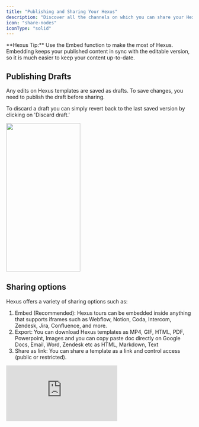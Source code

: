 ```yaml
---
title: "Publishing and Sharing Your Hexus"
description: "Discover all the channels on which you can share your Hexus and engage customers."
icon: "share-nodes"
iconType: "solid"
---
```


<Tip>
  **Hexus Tip:** Use the Embed function to make the most of Hexus. Embedding keeps your published content in sync with the editable version, so it is much easier to keep your content up-to-date.
</Tip>

## Publishing Drafts

Any edits on Hexus templates are saved as drafts. To save changes, you need to publish the draft before sharing.

To discard a draft you can simply revert back to the last saved version by clicking on 'Discard draft.'

<img
  height="400"
  width="200"
  src="/images/Hexus_publishing_drafts.webp"
/>

## Sharing options

Hexus offers a variety of sharing options such as:

1. Embed (Recommended): Hexus tours can be embedded inside anything that supports iframes such as Webflow, Notion, Coda, Intercom, Zendesk, Jira, Confluence, and more.
2. Export: You can download Hexus templates as MP4, GIF, HTML, PDF, Powerpoint, Images and you can copy paste doc directly on Google Docs, Email, Word, Zendesk etc as HTML, Markdown, Text
3. Share as link: You can share a template as a link and control access (public or restricted).

<div style={{ position:"relative",width:"100%",paddingTop:"56.25%" }}>
<iframe src="https://app.usehexus.com/embed/c7225493-ad9d-4234-9d77-97c1dd09cf04?refid=" title="Hexus Sharing Options" frameBorder="0" allow="accelerometer; autoplay; clipboard-write; encrypted-media; gyroscope; picture-in-picture" allowFullScreen style={{ position:"absolute",top:0,left:0,width:"100%",height:"100%" }} />
</div>

### Embedding on Zendesk

Make sure the Zendesk Guide settings are updated to display unsafe content. Here's how you can do that:

<div style={{ position:"relative",width:"100%",paddingTop:"56.25%" }}>
<iframe src="https://app.usehexus.com/embed/10de76a8-d2d1-4264-95d6-f3ac1110844d" title="Embedding Hexus on Zendesk" frameBorder="0" allow="accelerometer; autoplay; clipboard-write; encrypted-media; gyroscope; picture-in-picture" allowFullScreen style={{ position:"absolute",top:0,left:0,width:"100%",height:"100%" }} />
</div>

You can delete, duplicate or share a flow form your dashboard using the options on the right:

<img
  height="200"
  src="/images/deleting_duplicating_hexus_file.webp"
/>

### Embedding on Freshdesk

<div style={{ position:"relative",width:"100%",paddingTop:"56.25%" }}>
<iframe src="https://app.usehexus.com/embed/921b3e9c-e503-4add-99b1-6e573e936c59" title="Embedding Hexus on Freshdesk" frameBorder="0" allow="accelerometer; autoplay; clipboard-write; encrypted-media; gyroscope; picture-in-picture" allowFullScreen style={{ position:"absolute",top:0,left:0,width:"100%",height:"100%" }} />
</div>

## Embed Tracking in Hexus

Enterprise plan holders can now use embed tracking in Hexus.

You can track all the pages that have an embedded flow. To track, add the URL in the reference link field, then copy the iframe embed code.

Any updates made to the Hexus flow will update everywhere it is published.

These features are available on starter plans and above.

## FAQs

<AccordionGroup>
  <Accordion title="Can I embed a product tour in an email?">
    Email providers do not support embedding. For the best results, you can download your product tour as an MP4 or a GIF and insert it in your email. You can also add the link for the product tour in your email. Check out [this page](https://hexus-ai.notion.site/96da7beca668423a91835198bf7e21dd?pvs=25) for updates.
  </Accordion>
  <Accordion title="Are Hexus videos SEO friendly?">
    You can add Metadata in the Share dialog and select a thumbnail to your Hexus hosted videos. You can also generate transcripts for your audio in the Player Settings. Contact us to enable Video Schema Markup.

    <img
      height="200"
      src="/images/adding_metadata_to_hexus_flow.webp"
    />
  </Accordion>
</AccordionGroup>